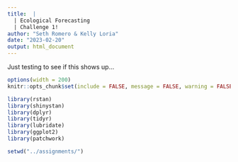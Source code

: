```yaml
---
title:  |
  | Ecological Forecasting
  | Challenge 1!
author: "Seth Romero & Kelly Loria"
date: "2023-02-20"
output: html_document
---
```


Just testing to see if this shows up...

```r
options(width = 200)
knitr::opts_chunk$set(include = FALSE, message = FALSE, warning = FALSE, fig.height = 4, fig.width = 8)
```

```r
library(rstan)
library(shinystan)
library(dplyr)
library(tidyr)
library(lubridate)
library(ggplot2)
library(patchwork)

setwd("../assignments/")
```
